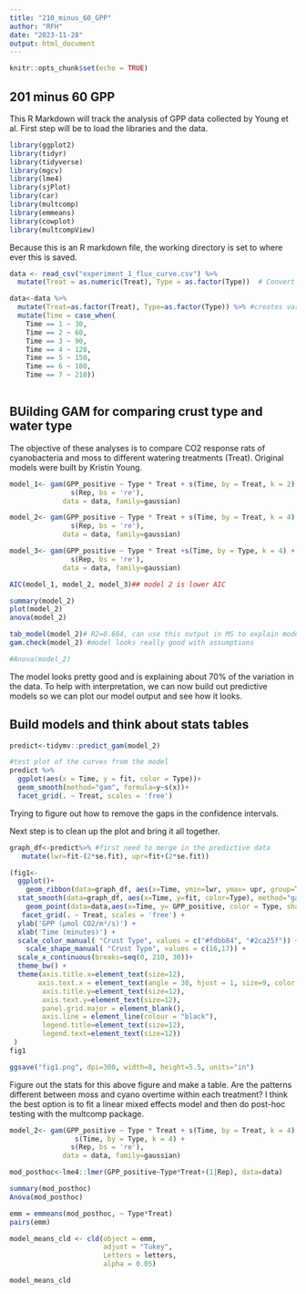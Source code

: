 ```yaml
---
title: "210_minus_60_GPP"
author: "RFH"
date: "2023-11-28"
output: html_document
---
```


```r
knitr::opts_chunk$set(echo = TRUE)
```

## 201 minus 60 GPP

This R Markdown will track the analysis of GPP data collected by Young et al. First step will be to load the libraries and the data. 

```r
library(ggplot2)
library(tidyr)
library(tidyverse)
library(mgcv)
library(lme4)
library(sjPlot)
library(car)
library(multcomp)
library(emmeans)
library(cowplot)
library(multcompView)
```

Because this is an R markdown file, the working directory is set to where ever this is saved. 

```r
data <- read_csv("experiment_1_flux_curve.csv") %>% 
  mutate(Treat = as.numeric(Treat), Type = as.factor(Type))  # Convert Treat to numeric and Type to factor

data<-data %>% 
  mutate(Treat=as.factor(Treat), Type=as.factor(Type)) %>% #creates variables into factors for analysis
  mutate(Time = case_when(
    Time == 1 ~ 30,
    Time == 2 ~ 60,
    Time == 3 ~ 90,
    Time == 4 ~ 120,
    Time == 5 ~ 150,
    Time == 6 ~ 180,
    Time == 7 ~ 210))
  
```

## BUilding GAM for comparing crust type and water type

The objective of these analyses is to compare CO2 response rats of cyanobacteria and moss to different watering treatments (Treat). Original models were built by Kristin Young.

```r
model_1<- gam(GPP_positive ~ Type * Treat + s(Time, by = Treat, k = 2) +
               s(Rep, bs = 're'), 
             data = data, family=gaussian)

model_2<- gam(GPP_positive ~ Type * Treat + s(Time, by = Treat, k = 4) +s(Time, by = Type, k = 4) +
               s(Rep, bs = 're'), 
             data = data, family=gaussian) 

model_3<- gam(GPP_positive ~ Type * Treat +s(Time, by = Type, k = 4) +
               s(Rep, bs = 're'), 
             data = data, family=gaussian) 

AIC(model_1, model_2, model_3)## model 2 is lower AIC

summary(model_2)
plot(model_2)
anova(model_2)

tab_model(model_2)# R2=0.664, can use this output in MS to explain model observations
gam.check(model_2) #model looks really good with assumptions

#Anova(model_2)
```

The model looks pretty good and is explaining about 70% of the variation in the data. To help with interpretation, we can now build out predictive models so we can plot our model output and see how it looks.

## Build models and think about stats tables

```r


predict<-tidymv::predict_gam(model_2) 

#test plot of the curves from the model
predict %>% 
  ggplot(aes(x = Time, y = fit, color = Type))+
  geom_smooth(method="gam", formula=y~s(x))+
  facet_grid(. ~ Treat, scales = 'free') 
```
Trying to figure out how to remove the gaps in the confidence intervals.

Next step is to clean up the plot and bring it all together.
```r
graph_df<-predict%>% #first need to merge in the predictive data
   mutate(lwr=fit-(2*se.fit), upr=fit+(2*se.fit))

(fig1<-
  ggplot()+
    geom_ribbon(data=graph_df, aes(x=Time, ymin=lwr, ymax= upr, group=Type),  fill="gray")+
  stat_smooth(data=graph_df, aes(x=Time, y=fit, color=Type), method="gam", formula=y~s(x), se=T)+
    geom_point(data=data,aes(x=Time, y= GPP_positive, color = Type, shape= Type))+
   facet_grid(. ~ Treat, scales = 'free') + 
  ylab('GPP (µmol CO2/m²/s)') +
  xlab('Time (minutes)') +
  scale_color_manual( "Crust Type", values = c("#fdbb84", "#2ca25f")) +
    scale_shape_manual( "Crust Type", values = c(16,17)) +
  scale_x_continuous(breaks=seq(0, 210, 30))+
  theme_bw() +
  theme(axis.title.x=element_text(size=12),
       axis.text.x = element_text(angle = 30, hjust = 1, size=9, color = "black"),
        axis.title.y=element_text(size=12),
        axis.text.y=element_text(size=12),
        panel.grid.major = element_blank(),
        axis.line = element_line(colour = "black"),
        legend.title=element_text(size=12),
        legend.text=element_text(size=12))
 )
fig1

ggsave("fig1.png", dpi=300, width=8, height=5.5, units="in")

```
Figure out the stats for this above figure and make a table. Are the patterns different between moss and cyano overtime within each treatment? I think the best option is to fit a linear mixed effects model and then do post-hoc testing with the multcomp package.

```r

model_2<- gam(GPP_positive ~ Type * Treat + s(Time, by = Treat, k = 4) +
                s(Time, by = Type, k = 4) +
               s(Rep, bs = 're'), 
             data = data, family=gaussian) 

mod_posthoc<-lme4::lmer(GPP_positive~Type*Treat+(1|Rep), data=data)

summary(mod_posthoc)
Anova(mod_posthoc)

emm = emmeans(mod_posthoc, ~ Type*Treat)
pairs(emm)

model_means_cld <- cld(object = emm,
                       adjust = "Tukey",
                       Letters = letters,
                       alpha = 0.05)

model_means_cld

```


